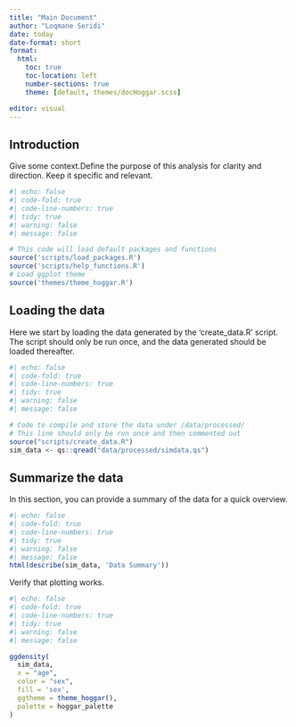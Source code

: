 ```yaml
---
title: "Main Document"
author: "Loqmane Seridi"
date: today
date-format: short
format:
  html:
    toc: true
    toc-location: left
    number-sections: true
    theme: [default, themes/docHoggar.scss]

editor: visual
---
```


## Introduction

Give some context.Define the purpose of this analysis for clarity and direction. Keep it specific and relevant.

```r
#| echo: false
#| code-fold: true
#| code-line-numbers: true
#| tidy: true
#| warning: false
#| message: false

# This code will load default packages and functions
source('scripts/load_packages.R')
source('scripts/help_functions.R')
# Load ggplot theme
source('themes/theme_hoggar.R')
```

## Loading the data

Here we start by loading the data generated by the 'create_data.R' script. The script should only be run once, and the data generated should be loaded thereafter.

```r
#| echo: false
#| code-fold: true
#| code-line-numbers: true
#| tidy: true
#| warning: false
#| message: false

# Code to compile and store the data under /data/processed/
# This line should only be run once and then commented out
source("scripts/create_data.R")
sim_data <- qs::qread("data/processed/simdata.qs")

```

## Summarize the data
In this section, you can provide a summary of the data for a quick overview.
```r
#| echo: false
#| code-fold: true
#| code-line-numbers: true
#| tidy: true
#| warning: false
#| message: false
html(describe(sim_data, 'Data Summary'))
```

Verify that plotting works.
```r
#| echo: false
#| code-fold: true
#| code-line-numbers: true
#| tidy: true
#| warning: false
#| message: false

ggdensity(
  sim_data,
  x = "age",
  color = "sex",
  fill = 'sex',
  ggtheme = theme_hoggar(),
  palette = hoggar_palette
)
```
